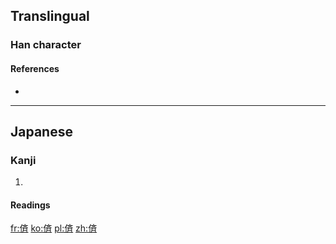 ==Translingual==

===Han character===
{{Han char|rn=9|rad=人|as=08|sn=10|four=|canj=OYKL|ids=⿰亻斉}}

====References====
* {{Han ref|kx=0109.171|uh=346A|ud=13418}}

----

==Japanese==

===Kanji===
{{ja-kanji|grade=|rs=人08}}

# {{rfdef|lang=ja}}

====Readings====
{{ja-readings
|on=
|kun=
}}
{{attention|ja}}

[[fr:㑪]]
[[ko:㑪]]
[[pl:㑪]]
[[zh:㑪]]